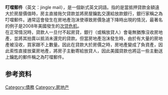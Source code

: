 '''叮噹郵件'''（英文：jingle mail），是一個新式英文詞語。指的是當抵押貸款金額遠大於房屋價值時，房主直接拖欠貸款並將房屋鑰匙交還給放款銀行，銀行家稱之為叮噹郵件。通常這會發生在房地產泡沫使導致房價急遽下降時出現的情況，最著名的例子是2008年美國發生的[[次贷危机|次贷危机]]。
<br />

在正常情況時，貸款人一旦付不起房貸，銀行（或稱放貸人）會毫無猶豫沒收房地產，並將其拍賣以抵消未還完的貸款。但當房地產泡沫發生時，由於有大量的房地產被沒收，買家跟不上數量。因此在貸款大於房價之時，房地產變成了負資產，因此索性直接放棄房地產，將房子主動寄給放貸人，因此美國貸款也將這一些主動送上鑰匙的郵件稱之為叮噹郵件。

== 参考资料 ==
{{Reflist}}

[[Category:債務|Category:債務]]
[[Category:房地产|Category:房地产]]